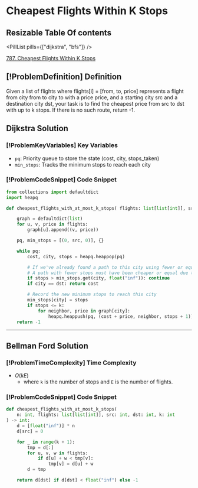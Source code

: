 # Cheapest Flights Within K Stops

## Resizable Table Of contents

<DifficultyBadge difficulty="medium" />

<PillList pills={["dijkstra", "bfs"]} />

[787. Cheapest Flights Within K Stops](https://leetcode.com/problems/cheapest-flights-within-k-stops)

## [!ProblemDefinition] Definition

Given a list of flights where flights[i] = [from, to, price] represents a flight from city from to city to with a price price, and a starting city src and a destination city dst, your task is to find the cheapest price from src to dst with up to k stops. If there is no such route, return -1.

## Dijkstra Solution

### [!ProblemKeyVariables] Key Variables

- `pq`: Priority queue to store the state (cost, city, stops_taken)
- `min_stops`: Tracks the minimum stops to reach each city

### [!ProblemCodeSnippet] Code Snippet

```python meta="source=problems/787-cheapest-flights-within-k-stops/dijkstra.py"
from collections import defaultdict
import heapq

def cheapest_flights_with_at_most_k_stops( flights: list[list[int]], src: int, dst: int, k: int) -> int:

    graph = defaultdict(list)
    for u, v, price in flights:
        graph[u].append((v, price))

    pq, min_stops = [(0, src, 0)], {}

    while pq:
        cost, city, stops = heapq.heappop(pq)

        # If we've already found a path to this city using fewer or equal stops, skip.
        # A path with fewer stops must have been cheaper or equal due to PQ ordering.
        if stops > min_stops.get(city, float("inf")): continue
        if city == dst: return cost

        # Record the new minimum stops to reach this city
        min_stops[city] = stops
        if stops <= k:
            for neighbor, price in graph[city]:
                heapq.heappush(pq, (cost + price, neighbor, stops + 1))
    return -1
```


---

## Bellman Ford Solution

### [!ProblemTimeComplexity] Time Complexity

- $O(kE)$
    - where `k` is the number of stops and `E` is the number of flights.

### [!ProblemCodeSnippet] Code Snippet

```python meta="source=problems/787-cheapest-flights-within-k-stops/bellman_ford.py"
def cheapest_flights_with_at_most_k_stops(
    n: int, flights: list[list[int]], src: int, dst: int, k: int
) -> int:
    d = [float("inf")] * n
    d[src] = 0

    for _ in range(k + 1):
        tmp = d[:]
        for u, v, w in flights:
            if d[u] + w < tmp[v]:
                tmp[v] = d[u] + w
        d = tmp

    return d[dst] if d[dst] < float("inf") else -1
```

